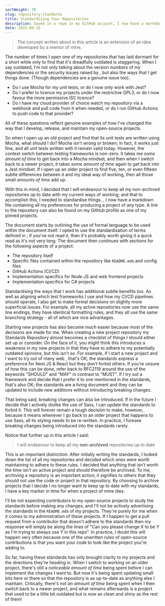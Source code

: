 ```yaml
---
sortWeight: 70
slug: repository-standards
title: Standardising Your Repositories
description: Saved in a repo in my GitHub account, I now have a markdown file containing all my preferences for producing a project of any type. Here's why, and why you should to!
date: 2022-04-15
---
```



> The concept written about in this article is an extension of an idea developed by a mentor of mine.

The number of times I open one of my repositories that has laid dormant for a short while only to find that it's dreadfully outdated is staggering. When I say outdated, I'm not only talking about the version numbers of my dependencies or the security issues raised by <Anchor href="https://github.blog/2020-06-01-keep-all-your-packages-up-to-date-with-dependabot" text="Dependabot" />, but also the ways that I get things done. (Though dependencies are a genuine issue too).

- Do I use Mocha for my unit tests, or do I now only work with Jest?
- Do I prefer to licence my projects under the restrictive GPL3, or do I now favour the more permissive ISC licence?
- Do I have my cloud provider of choice watch my repository via a webhook and pull code from it when needed, or do I run GitHub Actions to push code to that provider?

All of these questions reflect genuine examples of how I've changed the way that I develop, release, and maintain my open-source projects.

So when I open up an old project and find that its unit tests are written using Mocha, what should I do? Mocha isn't wrong or broken; in fact, it works just fine, and all unit tests written with it remain valid today. However, the context switch between testing frameworks is non-zero. It takes me _some amount of time_ to get back into a Mocha mindset, and then when I switch back to a newer project, it takes _some amount of time_ again to get back into a Jest mindset. If I open up an older project to find five, ten, or even fifteen subtle differences between it and my ideal way of working, then all those small _amounts of time_ add up.

With this in mind, I decided that I will endeavour to keep all my non-archived repositories up to date with my current ways of working; and that to accomplish this, I needed to standardise things. <Anchor href="https://github.com/tobysmith568/repository-standards" text="Saved in a repository on my GitHub account" />, I now have a markdown file containing all my preferences for producing a project of any type. A link to the repository can also be found on my GitHub profile as one of my pinned projects.

The document starts by outlining the use of formal language to be used within the document itself. I opted to use the standardisation of terms defined in <Anchor href="https://datatracker.ietf.org/doc/html/rfc2119" text="RFC 2119" />; if you've not read it, then it's probably worth giving it a quick read as it's not very long. The document then continues with sections for the following aspects of a project:

- The repository itself
- Specific files contained within the repository like `README.md`s and config files
- GitHub Actions (CI/CD)
- Implementation specifics for Node.JS and web frontend projects
- Implementation specifics for C# projects

Standardising the ways that I work has additional subtle benefits too. As well as aligning which test frameworks I use and how my CI/CD pipelines should operate, I also get to make formal decisions on slightly more superficial issues. For example, all my active repositories now use the same line endings, they have identical formatting rules, and they all use the same branching strategy - all of which are nice advantages.

Starting new projects has also become much easier because most of the decisions are made for me. When creating a new project repository my Standards Repository almost becomes a checklist of things I should either set up or consider. On the face of it, you might think this introduces a weakness in my new projects in that they have to adhere to my potentially outdated opinions, but this isn't so. For example, if I start a new project and I want to try out <Anchor href="https://remix.run" text="one" /> of <Anchor href="https://www.solidjs.com" text="the" /> many <Anchor href="https://svelte.dev" text="new" /> web <Anchor href="https://stenciljs.com" text="frameworks" />, that's OK; the standards express a preference for Next.JS & React but they don't forbid others. If you're unsure of how this can be done, refer back to RFC2119 around the use of the keywords "SHOULD" and "MAY" in contrast to "MUST". If I try out a framework and decide that I prefer it to one mentioned in the standards, that's also OK; the standards are a living document and they can be updated to include new additions without introducing breaking changes.

That being said, breaking changes can also be introduced. If in the future I decide that I actively dislike the use of Sass, I can update the standards to forbid it. This will forever remain a tough decision to make, however, because it means whenever I go back to an older project that happens to use Sass, all its styling needs to be re-written. In practice, I foresee breaking changes being introduced into the standards rarely.

Notice that further up in this article I said:

> I will endeavour to keep all my **non-archived** repositories up to date

This is an important distinction. After initially writing the standards, I looked down the list of all my repositories
and decided which ones were worth maintaining to adhere to these rules. I decided that anything that isn't worth the time isn't an active project and should therefore be archived. To me, archiving a repository is an important action; it signifies to others that they should not use the code or project in that repository. By choosing to archive projects that I decide I no longer want to keep up to date with my standards, I have a key marker in time for when a project of mine dies.

I'll be not expecting contributors to my open-source projects to study the standards before making any changes, and I'll not be actively advertising the standards in the `README.md`s of my projects. They're purely for me when it comes to my administration of these projects. If I happen to get a pull request from a contributor that doesn't adhere to the standards then my response will
simply be along the lines of "Can you please change X to be Y as I'm trying to always use Y in this repo". In practice, I doubt this will happen very often because one of the unwritten rules of open-source contributions is that you want your code to look like the project you're adding to.

So far, having these standards has only brought clarity to my projects and the directions they're heading in. When I switch to working on an older project, there's still a _noticeable amount of time_ being spent before I can implement the changes I want to. But now it's being spent updating small bits here or there so that the repository is as up-to-date as anything else I maintain.
Critically, there's not _an amount of time_ being spent when I then switch back to a newer project, and what remains afterwards is a project that used to be a little bit outdated but is now as clean and shiny as the rest of them!
